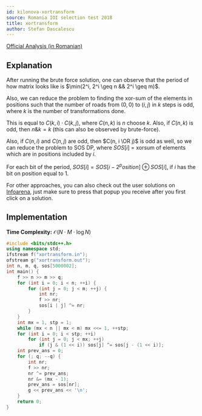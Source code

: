 ```yaml
---
id: kilonova-xortransform
source: Romania IOI selection test 2018
title: xortransform
author: Stefan Dascalescu
---
```


[Official Analysis (in Romanian)](https://github.com/roalgo-discord/Romanian-Olympiad-Solutions/blob/main/Baraj%20%2B%20Lot%20Seniori%20(IOI%20team%20selection%20tests)/2018/Lot%202/descriere_xortransform.pdf)

## Explanation

After running the brute force solution, one can observe that the period of how matrix looks like is $\min(2^i, 2^i \geq n && 2^i \geq m)$.

Also, we can reduce the problem to finding the xor-sum of the elements in positions such that the number of roads from $(0, 0)$ to $(i, j)$ in $k$ steps is odd, where $k$ is the number of transformations done.

This is equal to $C(k, i) \cdot C(k, j)$, where $C(n, k)$ is $n$ choose $k$. Also, if $C(n, k)$ is odd, then $n \& k = k$ (this can also be observed by brute-force).

Also, if $C(n, i)$ and $C(n, j)$ are odd, then $C(n, i \OR j)$ is odd as well, so we can reduce the problem to SOS DP, where $SOS[i]$ = xorsum of elements which are in positions included by $i$.

For each bit of the period, $SOS[i] = SOS[i - 2^position] \oplus SOS[i]$, if $i$ has the bit on position equal to $1$.

For other approaches, you can also check out the user solutions on [Infoarena](https://infoarena.ro/monitor?task=xortransform), just make sure to press that popup you receive after you first click on a solution.

## Implementation

**Time Complexity:** $\mathcal{O}(N \cdot M \cdot \log N)$

<LanguageSection>

<CPPSection>

```cpp
#include <bits/stdc++.h>
using namespace std;
ifstream f("xortransform.in");
ofstream g("xortransform.out");
int n, m, q, sos[5000002];
int main() {
	f >> n >> m >> q;
	for (int i = 0; i < n; ++i) {
		for (int j = 0; j < m; ++j) {
			int nr;
			f >> nr;
			sos[i | j] ^= nr;
		}
	}
	int mx = 1, stp = 1;
	while (mx < n || mx < m) mx <<= 1, ++stp;
	for (int i = 0; i < stp; ++i)
		for (int j = 0; j < mx; ++j)
			if (j & (1 << i)) sos[j] ^= sos[j - (1 << i)];
	int prev_ans = 0;
	for (; q; --q) {
		int nr;
		f >> nr;
		nr ^= prev_ans;
		nr &= (mx - 1);
		prev_ans = sos[nr];
		g << prev_ans << '\n';
	}
	return 0;
}
```

</CPPSection>

</LanguageSection>
